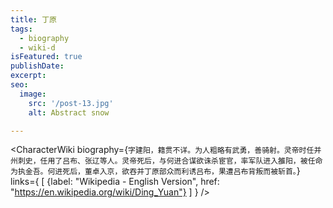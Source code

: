 ```yaml
---
title: 丁原
tags:
  - biography
  - wiki-d
isFeatured: true
publishDate:
excerpt:
seo:
  image:
    src: '/post-13.jpg'
    alt: Abstract snow

---
```



<CharacterWiki
  biography={`字建阳，籍贯不详。为人粗略有武勇，善骑射。灵帝时任并州刺史，任用了吕布、张辽等人。灵帝死后，与何进合谋欲诛杀宦官，率军队进入雒阳，被任命为执金吾。何进死后，董卓入京，欲吞并丁原部众而利诱吕布，果遭吕布背叛而被斩首。`}
  links={
    [
      {label: "Wikipedia - English Version", href: "https://en.wikipedia.org/wiki/Ding_Yuan"}
    ]
  }
/>
